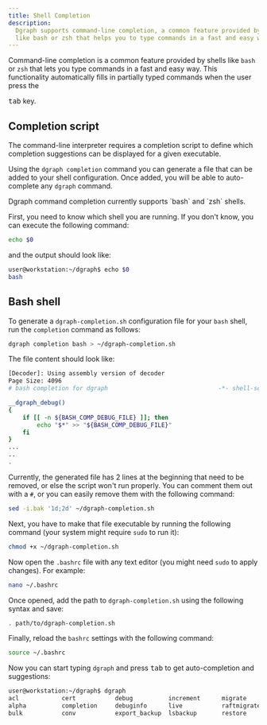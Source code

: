 ```yaml
---
title: Shell Completion
description:
  Dgraph supports command-line completion, a common feature provided by shells
  like bash or zsh that helps you to type commands in a fast and easy way
---
```


Command-line completion is a common feature provided by shells like `bash` or
`zsh` that lets you type commands in a fast and easy way. This functionality
automatically fills in partially typed commands when the user press the

<kbd>tab</kbd> key.

## Completion script

The command-line interpreter requires a completion script to define which
completion suggestions can be displayed for a given executable.

Using the `dgraph completion` command you can generate a file that can be added
to your shell configuration. Once added, you will be able to auto-complete any
`dgraph` command.

<Note>
  Dgraph command completion currently supports `bash` and `zsh` shells.
</Note>

First, you need to know which shell you are running. If you don't know, you can
execute the following command:

```sh
echo $0
```

and the output should look like:

```sh
user@workstation:~/dgraph$ echo $0
bash
```

## Bash shell

To generate a `dgraph-completion.sh` configuration file for your `bash` shell,
run the `completion` command as follows:

```sh
dgraph completion bash > ~/dgraph-completion.sh
```

The file content should look like:

```bash
[Decoder]: Using assembly version of decoder
Page Size: 4096
# bash completion for dgraph                               -*- shell-script -*-

__dgraph_debug()
{
    if [[ -n ${BASH_COMP_DEBUG_FILE} ]]; then
        echo "$*" >> "${BASH_COMP_DEBUG_FILE}"
    fi
}
...
..
.
```

Currently, the generated file has 2 lines at the beginning that need to be
removed, or else the script won't run properly. You can comment them out with a
`#`, or you can easily remove them with the following command:

```sh
sed -i.bak '1d;2d' ~/dgraph-completion.sh
```

Next, you have to make that file executable by running the following command
(your system might require `sudo` to run it):

```sh
chmod +x ~/dgraph-completion.sh
```

Now open the `.bashrc` file with any text editor (you might need `sudo` to apply
changes). For example:

```sh
nano ~/.bashrc
```

Once opened, add the path to `dgraph-completion.sh` using the following syntax
and save:

```sh
. path/to/dgraph-completion.sh
```

Finally, reload the `bashrc` settings with the following command:

```sh
source ~/.bashrc
```

Now you can start typing `dgraph` and press <kbd>tab</kbd> to get
auto-completion and suggestions:

```txt
user@workstation:~/dgraph$ dgraph
acl            cert           debug          increment      migrate        tool           zero
alpha          completion     debuginfo      live           raftmigrate    upgrade
bulk           conv           export_backup  lsbackup       restore        version
```
